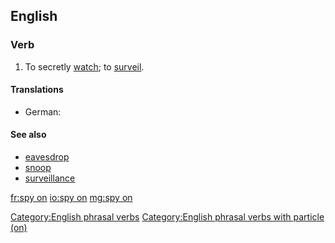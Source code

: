 ==English==

===Verb===
{{head|en|verb|head=[[spy]] [[on]]}}
# To secretly [[watch]]; to [[surveil]].

====Translations====
{{trans-top|to secretly watch; to surveil}}
* German: {{t|de|ausspionieren}}
{{trans-mid}}
{{trans-bottom}}

====See also====
* [[eavesdrop]]
* [[snoop]]
* [[surveillance]]

[[Category:English phrasal verbs]]
[[Category:English phrasal verbs with particle (on)]]

[[fr:spy on]]
[[io:spy on]]
[[mg:spy on]]